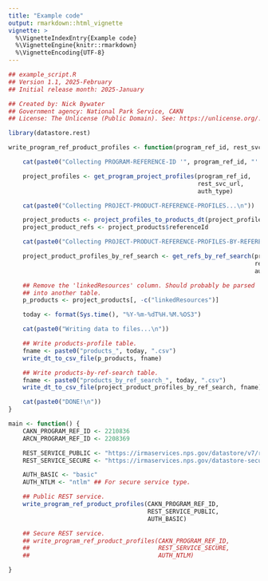 ```yaml
---
title: "Example code"
output: rmarkdown::html_vignette
vignette: >
  %\VignetteIndexEntry{Example code}
  %\VignetteEngine{knitr::rmarkdown}
  %\VignetteEncoding{UTF-8}
---
```





```r
## example_script.R
## Version 1.1, 2025-February
## Initial release month: 2025-January

## Created by: Nick Bywater
## Government agency: National Park Service, CAKN
## License: The Unlicense (Public Domain). See: https://unlicense.org/.

library(datastore.rest)

write_program_ref_product_profiles <- function(program_ref_id, rest_svc_url, auth_type) {

    cat(paste0("Collecting PROGRAM-REFERENCE-ID '", program_ref_id, "' PROJECT-REFERENCE-PROFILEs...\n"))

    project_profiles <- get_program_project_profiles(program_ref_id,
                                                     rest_svc_url,
                                                     auth_type)

    cat(paste0("Collecting PROJECT-PRODUCT-REFERENCE-PROFILES...\n"))

    project_products <- project_profiles_to_products_dt(project_profiles)
    project_product_refs <- project_products$referenceId

    cat(paste0("Collecting PROJECT-PRODUCT-REFERENCE-PROFILES-BY-REFERENCE-SEARCH...\n"))

    project_product_profiles_by_ref_search <- get_refs_by_ref_search(project_product_refs,
                                                                     rest_svc_url,
                                                                     auth_type)

    ## Remove the 'linkedResources' column. Should probably be parsed
    ## into another table.
    p_products <- project_products[, -c("linkedResources")]

    today <- format(Sys.time(), "%Y-%m-%dT%H.%M.%OS3")

    cat(paste0("Writing data to files...\n"))

    ## Write products-profile table.
    fname <- paste0("products_", today, ".csv")
    write_dt_to_csv_file(p_products, fname)

    ## Write products-by-ref-search table.
    fname <- paste0("products_by_ref_search_", today, ".csv")
    write_dt_to_csv_file(project_product_profiles_by_ref_search, fname)

    cat(paste0("DONE!\n"))
}

main <- function() {
    CAKN_PROGRAM_REF_ID <- 2210836
    ARCN_PROGRAM_REF_ID <- 2208369

    REST_SERVICE_PUBLIC <- "https://irmaservices.nps.gov/datastore/v7/rest/"
    REST_SERVICE_SECURE <- "https://irmaservices.nps.gov/datastore-secure/v7/rest/"

    AUTH_BASIC <- "basic"
    AUTH_NTLM <- "ntlm" ## For secure service type.

    ## Public REST service.
    write_program_ref_product_profiles(CAKN_PROGRAM_REF_ID,
                                       REST_SERVICE_PUBLIC,
                                       AUTH_BASIC)

    ## Secure REST service.
    ## write_program_ref_product_profiles(CAKN_PROGRAM_REF_ID,
    ##                                    REST_SERVICE_SECURE,
    ##                                    AUTH_NTLM)

}
```

